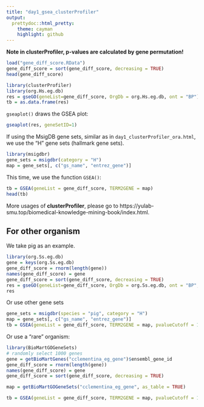 ```yaml
---
title: "day1_gsea_clusterProfiler"
output:
  prettydoc::html_pretty:
    theme: cayman
    highlight: github
---
```


**Note in clusterProfiler, p-values are calculated by gene permutation!**

```r
load("gene_diff_score.RData")
gene_diff_score = sort(gene_diff_score, decreasing = TRUE)
head(gene_diff_score)
```

```r
library(clusterProfiler)
library(org.Hs.eg.db)
res = gseGO(geneList=gene_diff_score, OrgDb = org.Hs.eg.db, ont = "BP")
tb = as.data.frame(res)
```

`gseaplot()` draws the GSEA plot:


```r
gseaplot(res, geneSetID=1)
```

If using the MsigDB gene sets, similar as in `day1_clusterProfiler_ora.html`, we use the "H" gene sets (hallmark gene sets).

```r
library(msigdbr)
gene_sets = msigdbr(category = "H")
map = gene_sets[, c("gs_name", "entrez_gene")]
```

This time, we use the function `GSEA()`:

```r
tb = GSEA(geneList = gene_diff_score, TERM2GENE = map)
head(tb)
```

More usages of **clusterProfiler**, please go to https://yulab-smu.top/biomedical-knowledge-mining-book/index.html.


## For other organism


We take pig as an example.

```r
library(org.Ss.eg.db)
gene = keys(org.Ss.eg.db)
gene_diff_score = rnorm(length(gene))
names(gene_diff_score) = gene
gene_diff_score = sort(gene_diff_score, decreasing = TRUE)
res = gseGO(geneList=gene_diff_score, OrgDb = org.Ss.eg.db, ont = "BP", pvalueCutoff = 1)
res
```

Or use other gene sets

```r
gene_sets = msigdbr(species = "pig", category = "H")
map = gene_sets[, c("gs_name", "entrez_gene")]
tb = GSEA(geneList = gene_diff_score, TERM2GENE = map, pvalueCutoff = 1)
```


Or use a "rare" organism:


```r
library(BioMartGOGeneSets)
# randomly select 1000 genes
gene = getBioMartGenes("cclementina_eg_gene")$ensembl_gene_id
gene_diff_score = rnorm(length(gene))
names(gene_diff_score) = gene
gene_diff_score = sort(gene_diff_score, decreasing = TRUE)

map = getBioMartGOGeneSets("cclementina_eg_gene", as_table = TRUE)

tb = GSEA(geneList = gene_diff_score, TERM2GENE = map, pvalueCutoff = 1)
```


